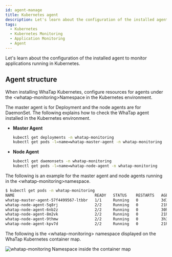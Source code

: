 ```yaml
---
id: agent-manage
title: Kubernetes agent
description: Let's learn about the configuration of the installed agent to monitor applications running in Kubernetes.
tags:
  - Kubernetes
  - Kubernetes Monitoring
  - Application Monitoring
  - Agent
---
```


Let's learn about the configuration of the installed agent to monitor applications running in Kubernetes.

## Agent structure

When installing WhaTap Kubernetes, configure resources for agents under the &lt;whatap-monitoring&gt;Namespace in the Kubernetes environment.

The master agent is for Deployment and the node agents are for DaemonSet. The following explains how to check the WhaTap agent installed in the Kubernetes environment.

-   **Master Agent**

    ```bash
    kubectl get deployments -n whatap-monitoring 
    kubectl get pods -l=name=whatap-master-agent -n whatap-monitoring
    ```

-   **Node Agent**

    ```bash
    kubectl get daemonsets -n whatap-monitoring
    kubectl get pods -l=name=whatap-node-agent -n whatap-monitoring
    ```

The following is an example for the master agent and node agents running in the &lt;whatap-monitoring&gt;namespace.

```bash
$ kubectl get pods -n whatap-monitoring
NAME                                   READY   STATUS    RESTARTS   AGE
whatap-master-agent-57f4499567-ltbbr   1/1     Running   0          3d19h
whatap-node-agent-5q8rj                2/2     Running   0          21h
whatap-node-agent-6nb2z                2/2     Running   0          30h
whatap-node-agent-8m2vk                2/2     Running   0          21h
whatap-node-agent-9thmw                2/2     Running   0          3h31m
whatap-node-agent-kpv7d                2/2     Running   0          21h
```

The following is the &lt;whatap-monitoring&gt; namespace displayed on the WhaTap Kubernetes container map.

![whatap-monitoring Namespace inside the container map](https://img.whatap.io/media/images/whatap_kubernetes_container_whatap_monitoring.png)
